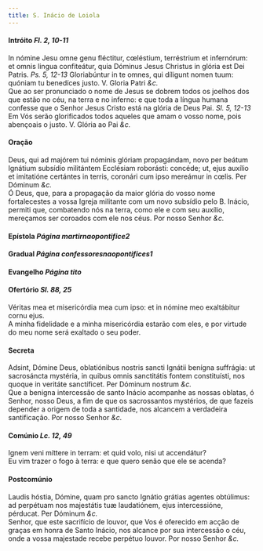 ```yaml
---
title: S. Inácio de Loiola
---
```



<h4 class="text-center">Intróito <em>Fl. 2, 10-11</em></h4>
<div class="container-fluid">
<div class="row">
<div class="col-6 dropcaps text-justify">
In nómine Jesu omne genu fléctitur, cœléstium, terréstrium et infernórum: et omnis lingua confiteátur, quia Dóminus Jesus Christus in glória est Dei Patris. <em>Ps. 5, 12-13</em> Gloriabúntur in te omnes, qui díligunt nomen tuum: quóniam tu benedíces justo.
V. Gloria Patri <em>&c.</em>
</div>
<div class="col-6 dropcaps text-justify">
Que ao ser pronunciado o nome de Jesus se dobrem todos os joelhos dos que estão no céu, na terra e no inferno: e que toda a língua humana confesse que o Senhor Jesus Cristo está na glória de Deus Pai. <em>Sl. 5, 12-13</em> Em Vós serão glorificados todos aqueles que amam o vosso nome, pois abençoais o justo.
V. Glória ao Pai <em>&c.</em>
</div>
</div>
</div>

<h4 class="text-center">Oração</h4>
<div class="container-fluid">
<div class="row">
<div class="col-6 dropcaps text-justify">
Deus, qui ad majórem tui nóminis glóriam propagándam, novo per beátum Ignátium subsídio militántem Ecclésiam roborásti: concéde; ut, ejus auxílio et imitatióne certántes in terris, coronári cum ipso mereámur in cœlis. Per Dóminum <em>&c.</em>
</div>
<div class="col-6 dropcaps text-justify">
Ó Deus, que, para a propagação da maior glória do vosso nome fortalecestes a vossa Igreja militante com um novo subsídio pelo B. Inácio, permiti que, combatendo nós na terra, como ele e com seu auxílio, mereçamos ser coroados com ele nos céus. Por nosso Senhor <em>&c.</em>
</div>
</div>
</div>

<h4 class="text-center">Epístola <em>Página martirnaopontifice2</em></h4>

<h4 class="text-center">Gradual <em>Página confessoresnaopontifices1</em></h4>

<h4 class="text-center">Evangelho <em>Página tito</em></h4>

<h4 class="text-center">Ofertório <em>Sl. 88, 25</em></h4>
<div class="container-fluid">
<div class="row">
<div class="col-6 dropcaps text-justify">
Véritas mea et misericórdia mea cum ipso: et in nómine meo exaltábitur cornu ejus.
</div>
<div class="col-6 dropcaps text-justify">
A minha fidelidade e a minha misericórdia estarão com eles, e por virtude do meu nome será exaltado o seu poder.
</div>
</div>
</div>

<h4 class="text-center">Secreta</h4>
<div class="container-fluid">
<div class="row">
<div class="col-6 dropcaps text-justify">
Adsint, Dómine Deus, oblatiónibus nostris sancti Ignátii benígna suffrágia: ut sacrosáncta mystéria, in quibus omnis sanctitátis fontem constituísti, nos quoque in veritáte sanctíficet. Per Dóminum nostrum <em>&c.</em>
</div>
<div class="col-6 dropcaps text-justify">
Que a benigna intercessão de santo Inácio acompanhe as nossas oblatas, ó Senhor, nosso Deus, a fim de que os sacrossantos mystérios, de que fazeis depender a origem de toda a santidade, nos alcancem a verdadeira santificação. Por nosso Senhor <em>&c.</em>
</div>
</div>
</div>

<h4 class="text-center">Comúnio <em>Lc. 12, 49</em></h4>
<div class="container-fluid">
<div class="row">
<div class="col-6 dropcaps text-justify">
Ignem veni míttere in terram: et quid volo, nisi ut accendátur?
</div>
<div class="col-6 dropcaps text-justify">
Eu vim trazer o fogo à terra: e que quero senão que ele se acenda?
</div>
</div>
</div>

<h4 class="text-center">Postcomúnio</h4>
<div class="container-fluid">
<div class="row">
<div class="col-6 dropcaps text-justify">
Laudis hóstia, Dómine, quam pro sancto Ignátio grátias agentes obtúlimus: ad perpétuam nos majestátis tuæ laudatiónem, ejus intercessióne, pérducat. Per Dóminum <em>&c.</em>
</div>
<div class="col-6 dropcaps text-justify">
Senhor, que este sacrifício de louvor, que Vos é oferecido em acção de graças em honra de Santo Inácio, nos alcance por sua intercessão o céu, onde a vossa majestade recebe perpétuo louvor. Por nosso Senhor <em>&c.</em>
</div>
</div>
</div>
